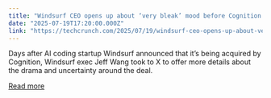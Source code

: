 ```yaml
---
title: "Windsurf CEO opens up about ‘very bleak’ mood before Cognition deal"
date: "2025-07-19T17:20:00.000Z"
link: "https://techcrunch.com/2025/07/19/windsurf-ceo-opens-up-about-very-bleak-mood-before-cognition-deal/"
---
```


Days after AI coding startup Windsurf announced that it’s being acquired by Cognition, Windsurf exec Jeff Wang took to X to offer more details about the drama and uncertainty around the deal.

[Read more](https://techcrunch.com/2025/07/19/windsurf-ceo-opens-up-about-very-bleak-mood-before-cognition-deal/)

